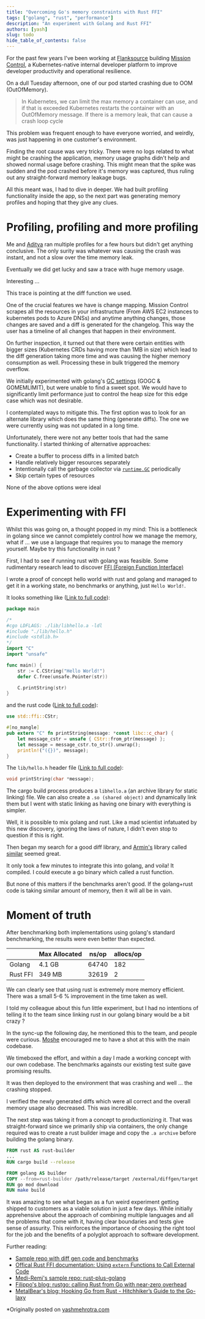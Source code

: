 ```yaml
---
title: "Overcoming Go's memory constraints with Rust FFI"
tags: ["golang", "rust", "performance"]
description: "An experiment with Golang and Rust FFI"
authors: [yash]
slug: todo
hide_table_of_contents: false
---
```


For the past few years I've been working at [Flanksource](https://flanksource.com/) building [Mission Control](https://flanksource.com/docs), a Kubernetes-native internal developer platform to improve developer productivity and operational resilience.

On a dull Tuesday afternoon, one of our pod started crashing due to OOM (OutOfMemory).

> In Kubernetes, we can limit the max memory a container can use, and if that is exceeded Kubernetes restarts the container with an OutOfMemory message. If there is a memory leak, that can cause a crash loop cycle

This problem was frequent enough to have everyone worried, and weirdly, was just happening in one customer's environment.

Finding the root cause was very tricky. There were no logs related to what might be crashing the application, memory usage graphs didn't help and showed normal usage before crashing. This might mean that the spike was sudden and the pod crashed before it's memory was captured, thus ruling out any straight-forward memory leakage bugs.

All this meant was, I had to dive in deeper. We had built profiling functionality inside the app, so the next part was generating memory profiles and hoping that they give any clues.

# Profiling, profiling and more profiling

Me and [Aditya](https://adityathebe.com) ran multiple profiles for a few hours but didn't get anything conclusive. The only surity was whatever was causing the crash was instant, and not a slow over the time memory leak.

Eventually we did get lucky and saw a trace with huge memory usage.

<Screenshot img="/img/blog/rust-ffi/go-diff-first-profile.png" shadow={false} />

Interesting ...

This trace is pointing at the diff function we used.

One of the crucial features we have is change mapping. Mission Control scrapes all the resources in your infrastructure (From AWS EC2 instances to kubernetes pods to Azure DNSs) and anytime anything changes, those changes are saved and a diff is generated for the changelog. This way the user has a timeline of all changes that happen in their environment.

<Screenshot img="/img/blog/rust-ffi/change-mapping.png" shadow={false} />

On further inspection, it turned out that there were certain entities with bigger sizes (Kubernetes CRDs having more than 1MB in size) which lead to the diff generation taking more time and was causing the higher memory consumption as well. Processing these in bulk triggered the memory overflow.

We initially experimented with golang's [GC settings](https://tip.golang.org/doc/gc-guide#Memory_limit) (GOGC & GOMEMLIMIT), but were unable to find a sweet spot. We would have to significantly limit performance just to control the heap size for this edge case which was not desirable.

I contemplated ways to mitigate this. The first option was to look for an alternate library which does the same thing (generate diffs). The one we were currently using was not updated in a long time.

Unfortunately, there were not any better tools that had the same functionality. I started thinking of alternative approaches:

- Create a buffer to process diffs in a limited batch
- Handle relatively bigger resources separately
- Intentionally call the garbage collector via [`runtime.GC`](https://pkg.go.dev/runtime#GC) periodically
- Skip certain types of resources

None of the above options were ideal

# Experimenting with FFI

Whilst this was going on, a thought popped in my mind: This is a bottleneck in golang since we cannot completely control how we manage the memory, what if ... we use a language that requires you to manage the memory yourself. Maybe try this functionality in rust ?

First, I had to see if running rust with golang was feasible. Some rudimentary research lead to discover [FFI (Foreign Function Interface)](https://doc.rust-lang.org/book/ch19-01-unsafe-rust.html#using-extern-functions-to-call-external-code) 

I wrote a proof of concept hello world with rust and golang and managed to get it in a working state, no benchmarks or anything, just `Hello World!`.

It looks something like ([Link to full code](https://github.com/yashmehrotra/go-rust-diffgen/blob/main/main.go)):
```go
package main

/*
#cgo LDFLAGS: ./lib/libhello.a -ldl
#include "./lib/hello.h"
#include <stdlib.h>
*/
import "C"
import "unsafe"

func main() {
	str := C.CString("Hello World!")
	defer C.free(unsafe.Pointer(str))

	C.printString(str)
}
```

and the rust code ([Link to full code](https://github.com/yashmehrotra/go-rust-diffgen/blob/main/lib/diffgen/src/lib.rs)):

```rust
use std::ffi::CStr;

#[no_mangle]
pub extern "C" fn printString(message: *const libc::c_char) {
    let message_cstr = unsafe { CStr::from_ptr(message) };
    let message = message_cstr.to_str().unwrap();
    println!("({})", message);
}
```

The `lib/hello.h` header file ([Link to full code](https://github.com/yashmehrotra/go-rust-diffgen/blob/main/lib/diffgen.h)):
```c
void printString(char *message);
```

The cargo build process produces a `libhello.a` (an archive library for static linking) file. We can also create a `.so (shared object)` and dynamically link them but I went with static linking as having one binary with everything is simpler.

Well, it is possible to mix golang and rust. Like a mad scientist infatuated by this new discovery, ignoring the laws of nature, I didn't even stop to question if this is right.

Then began my search for a good diff library, and [Armin's](https://mitsuhiko.at) library called [similar](https://github.com/mitsuhiko/similar) seemed great.

It only took a few minutes to integrate this into golang, and voila! It compiled. I could execute a go binary which called a rust function.

But none of this matters if the benchmarks aren't good. If the golang+rust code is taking similar amount of memory, then it will all be in vain.

# Moment of truth

After benchmarking both implementations using golang's standard benchmarking, the results were even better than expected.


|          | Max Allocated | ns/op | allocs/op |
|----------|---------------|-------|-----------|
| Golang   | 4.1 GB        | 64740 | 182       |
| Rust FFI | 349 MB        | 32619 | 2         |


We can clearly see that using rust is extremely more memory efficient. There was a small 5-6 % improvement in the time taken as well.

I told my colleague about this fun little experiment, but I had no intentions of telling it to the team since linking rust in our golang binary would be a bit crazy ?

In the sync-up the following day, he mentioned this to the team, and people were curious. [Moshe](https://www.linkedin.com/in/moshe-immerman/) encouraged me to have a shot at this with the main codebase.

We timeboxed the effort, and within a day I made a working concept with our own codebase. The benchmarks againsts our existing test suite gave promising results.

It was then deployed to the environment that was crashing and well ... the crashing stopped.

I verified the newly generated diffs which were all correct and the overall memory usage also decreased. This was incredible.

The next step was taking it from a concept to productionizing it. That was straight-forward since we primarily ship via containers, the only change required was to create a rust builder image and copy the `.a archive` before building the golang binary.

```Dockerfile
FROM rust AS rust-builder
...
RUN cargo build --release

FROM golang AS builder
COPY --from=rust-builder /path/release/target /external/diffgen/target
RUN go mod download
RUN make build
```

It was amazing to see what began as a fun weird experiment getting shipped to customers as a viable solution in just a few days. While initially apprehensive about the approach of combining multiple languages and all the problems that come with it, having clear boundaries and tests give sense of assurity. This reinforces the importance of choosing the right tool for the job and the benefits of a polyglot approach to software development.

Further reading:
- [Sample repo with diff gen code and benchmarks](https://github.com/yashmehrotra/go-rust-diffgen)
- [Offical Rust FFI documentation: Using `extern` Functions to Call External Code](https://doc.rust-lang.org/book/ch19-01-unsafe-rust.html#using-extern-functions-to-call-external-code)
- [Medi-Remi's sample repo: rust-plus-golang](https://github.com/mediremi/rust-plus-golang)
- [Filippo's blog: rustgo: calling Rust from Go with near-zero overhead](https://words.filippo.io/rustgo/)
- [MetalBear's blog: Hooking Go from Rust - Hitchhiker’s Guide to the Go-laxy](https://metalbear.co/blog/hooking-go-from-rust-hitchhikers-guide-to-the-go-laxy/)



*Originally posted on [yashmehrotra.com](https://yashmehrotra.com/posts/overcoming-gos-memory-constraints-with-rust-ffi/?ref=flanksource.com)
